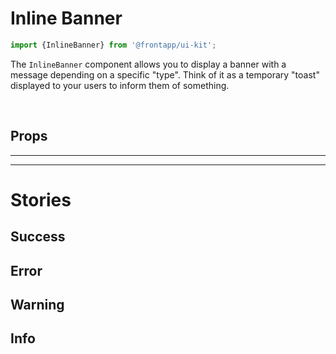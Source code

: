 
<Meta title="Components/Inline Banner" of={InlineBanner} />

# Inline Banner

<Canvas>
  <Story id="components-inline-banner--basic" />
</Canvas>

```typescript
import {InlineBanner} from '@frontapp/ui-kit';
```

The `InlineBanner` component allows you to display a banner with a message depending on a specific "type". Think of it as a temporary "toast" displayed to your users to inform them of something.

<br />

## Props

<ArgsTable of={InlineBanner} />

<hr />
<hr />

# Stories

## Success

<Canvas>
  <Story id="components-inline-banner--success" />
</Canvas>

## Error

<Canvas>
  <Story id="components-inline-banner--error" />
</Canvas>

## Warning

<Canvas>
  <Story id="components-inline-banner--warning" />
</Canvas>

## Info

<Canvas>
  <Story id="components-inline-banner--info" />
</Canvas>
